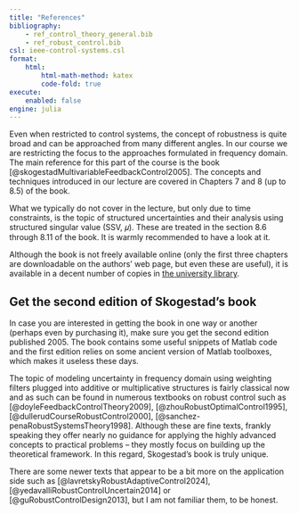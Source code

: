 ```yaml
---
title: "References"
bibliography:
    - ref_control_theory_general.bib
    - ref_robust_control.bib
csl: ieee-control-systems.csl
format:
    html:
        html-math-method: katex
        code-fold: true
execute:
    enabled: false
engine: julia
---
```


Even when restricted to control systems, the concept of robustness is quite broad and can be approached from many different angles. In our course we are restricting the focus to the approaches formulated in frequency domain. The main reference for this part of the course is the book [@skogestadMultivariableFeedbackControl2005]. The concepts and techniques introduced in our lecture are covered in Chapters 7 and 8 (up to 8.5) of the book. 

What we typically do not cover in the lecture, but only due to time constraints, is the topic of structured uncertainties and their analysis using structured singular value (SSV, 𝜇). These are treated in the section 8.6 through 8.11 of the book. It is warmly recommended to have a look at it.

Although the book is not freely available online (only the first three chapters are downloadable on the authors' web page, but even these are useful), it is available in a decent number of copies in [the university library](https://aleph.cvut.cz/F?func=direct&doc_number=000664179&local_base=DUPL&format=999). 

::: {.callout-warning}
## Get the second edition of Skogestad's book
In case you are interested in getting the book in one way or another (perhaps even by purchasing it), make sure you get the second edition published 2005. The book contains some useful snippets of Matlab code and the first edition relies on some ancient version of Matlab toolboxes, which makes it useless these days.
:::

The topic of modeling uncertainty in frequency domain using weighting filters plugged into additive or multiplicative structures is fairly classical now and as such can be found in numerous textbooks on robust control such as [@doyleFeedbackControlTheory2009],  [@zhouRobustOptimalControl1995], [@dullerudCourseRobustControl2000], [@sanchez-penaRobustSystemsTheory1998]. Although these are fine texts, frankly speaking they offer nearly no guidance for applying the highly advanced concepts to practical problems – they mostly focus on building up the theoretical framework. In this regard, Skogestad's book is truly unique. 

There are some newer texts that appear to be a bit more on the application side such as [@lavretskyRobustAdaptiveControl2024], [@yedavalliRobustControlUncertain2014] or [@guRobustControlDesign2013], but I am not familiar them, to be honest. 